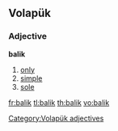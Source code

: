{{also|balık}}
==Volapük==

===Adjective===
'''balik'''

# [[only]]
# [[simple]]
# [[sole]]

[[Category:Volapük adjectives]]

[[fr:balik]]
[[tl:balik]]
[[th:balik]]
[[vo:balik]]
